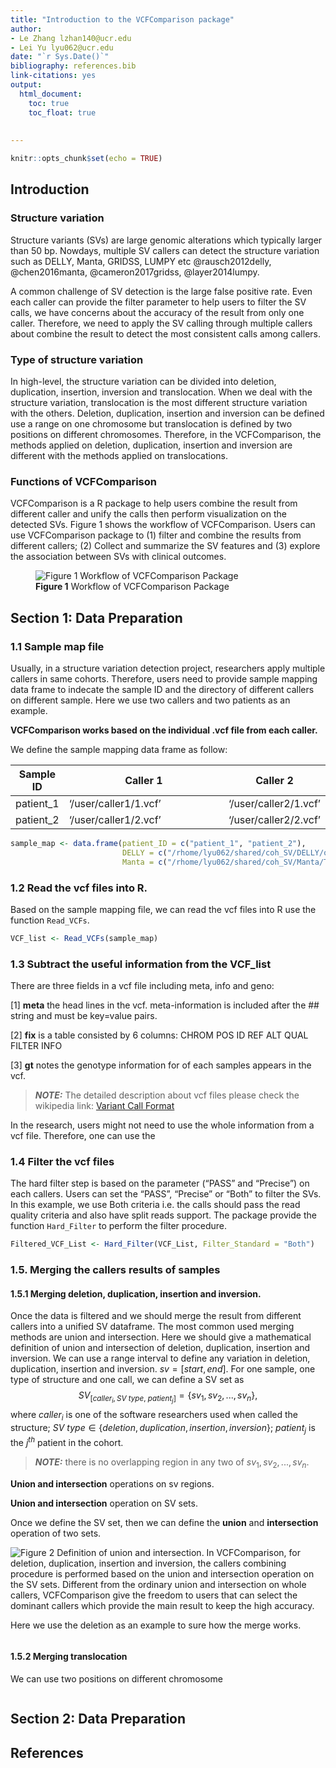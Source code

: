 ```yaml
---
title: "Introduction to the VCFComparison package"
author:
- Le Zhang lzhan140@ucr.edu 
- Lei Yu lyu062@ucr.edu
date: "`r Sys.Date()`"
bibliography: references.bib  
link-citations: yes
output:
  html_document:
    toc: true
    toc_float: true
    
    
---
```


```r
knitr::opts_chunk$set(echo = TRUE)
```

## Introduction
### Structure variation

Structure variants (SVs) are large genomic alterations which typically larger than 50 bp. Nowdays, multiple SV callers can detect the structure variation such as DELLY, Manta, GRIDSS, LUMPY etc @rausch2012delly, @chen2016manta, @cameron2017gridss, @layer2014lumpy. 

A common challenge of SV detection is the large false positive rate. Even each caller can provide the filter parameter to help users to filter the SV calls, we have concerns about the accuracy of the result from only one caller. Therefore, we need to apply the SV calling through multiple callers about combine the result to detect the most consistent calls among callers.

### Type of structure variation
In high-level, the structure variation can be divided into deletion, duplication, insertion, inversion and translocation. When we deal with the structure variation, translocation is the most different structure variation with the others. Deletion, duplication, insertion and inversion can be defined use a range on one chromosome but translocation is defined by two positions on different chromosomes. Therefore, in the VCFComparison, the methods applied on deletion, duplication, insertion and inversion are different with the methods applied on translocations. 


### Functions of VCFComparison
VCFComparison is a R package to help users combine the result from different caller and unify the calls then perform visualization on the detected SVs. Figure 1 shows the workflow of VCFComparison. Users can use VCFComparison package to (1) filter and combine the results from different callers; (2) Collect and summarize the SV features and (3) explore the association between SVs with clinical outcomes.   

![**Figure 1** Workflow of VCFComparison Package](./VCF_Comparison_Package_Workflow.png)

## Section 1: Data Preparation
### 1.1 Sample map file

Usually, in a structure variation detection project, researchers apply multiple callers in same cohorts. Therefore, users need to provide sample mapping data frame to indecate the sample ID and the directory of different callers on different sample. Here we use two callers and two patients as an example. 

**VCFComparison works based on the individual .vcf file from each caller.**

We define the sample mapping data frame as follow: 

| Sample ID | Caller 1 | Caller 2 |
|----------------|-----------------------------------------------------------------------|-----------------------------
| patient_1 | '/user/caller1/1.vcf' | '/user/caller2/1.vcf'| 
| patient_2 | '/user/caller1/2.vcf' | '/user/caller2/2.vcf'| 

```r
sample_map <- data.frame(patient_ID = c("patient_1", "patient_2"), 
                         DELLY = c("/rhome/lyu062/shared/coh_SV/DELLY/output/tumor_vs_normal/filtered/post_filtered/M02.vcf", "/rhome/lyu062/shared/coh_SV/DELLY/output/tumor_vs_normal/filtered/post_filtered/M03.vcf"), 
                         Manta = c("/rhome/lyu062/shared/coh_SV/Manta/T_vs_N_somatic_SV/converted_INV/sample_2.vcf", "/rhome/lyu062/shared/coh_SV/Manta/T_vs_N_somatic_SV/converted_INV/sample_3.vcf"))

```

### 1.2 Read the vcf files into R. 

Based on the sample mapping file, we can read the vcf files into R use the function `Read_VCFs`. 

```r
VCF_list <- Read_VCFs(sample_map)
```

### 1.3 Subtract the useful information from the VCF_list

There are three fields in a vcf file including meta, info and geno: 

[1] **meta** the head lines in the vcf. meta-information is included after the ## string and must be key=value pairs.

[2] **fix** is a table consisted by 6 columns: CHROM POS ID REF ALT QUAL FILTER INFO

[3] **gt** notes the genotype information for of each samples appears in the vcf. 

> **_NOTE:_** The detailed description about vcf files please check the wikipedia link: [Variant Call Format](https://en.wikipedia.org/wiki/Variant_Call_Format)

In the research, users might not need to use the whole information from a vcf file. Therefore, one can use the 

### 1.4 Filter the vcf files
The hard filter step is based on the parameter ("PASS" and "Precise") on each callers. Users can set the "PASS", "Precise" or "Both" to filter the SVs. In this example, we use Both criteria i.e. the calls should pass the read quality criteria and also have split reads support. The package provide the function `Hard_Filter` to perform the filter procedure. 

```r
Filtered_VCF_List <- Hard_Filter(VCF_List, Filter_Standard = "Both")
```

### 1.5. Merging the callers results of samples
#### 1.5.1 Merging deletion, duplication, insertion and inversion. 
Once the data is filtered and we should merge the result from different callers into a unified SV dataframe. The most common used merging methods are union and intersection. Here we should give a mathematical definition of union and intersection of deletion, duplication, insertion and inversion. We can use a range interval to define any variation in deletion, duplication, insertion and inversion. $sv = [start, end]$. For one sample, one type of structure and one call, we can define a SV set as
$$SV_{[caller_i, SV\ type,\ patient_j]} = \{sv_1, sv_2, ...,sv_n\},$$
where $caller_i$ is one of the software researchers used when called the structure; $SV\ type \in \{deletion, duplication, insertion, inversion\}$; $patient_j$ is the $j^{th}$ patient in the cohort. 

> **_NOTE:_** there is no overlapping region in any two of $sv_1, sv_2, ..., sv_n$. 

**Union and intersection** operations on sv regions.

**Union and intersection** operation on SV sets. 

Once we define the SV set, then we can define the **union** and **intersection** operation of two sets. 

![**Figure 2** Definition of union and intersection.](./Union_and_Intersection.png)
In VCFComparison, for deletion, duplication, insertion and inversion, the callers combining procedure is performed based on the union and intersection operation on the SV sets. Different from the ordinary union and intersection on whole callers, VCFComparison give the freedom to users that can select the dominant callers which provide the main result to keep the high accuracy. 

Here we use the deletion as an example to sure how the merge works. 
```r


```

#### 1.5.2 Merging translocation

We can use two positions on different chromosome 

```r


```

## Section 2: Data Preparation

## References

<div id="refs"></div>
